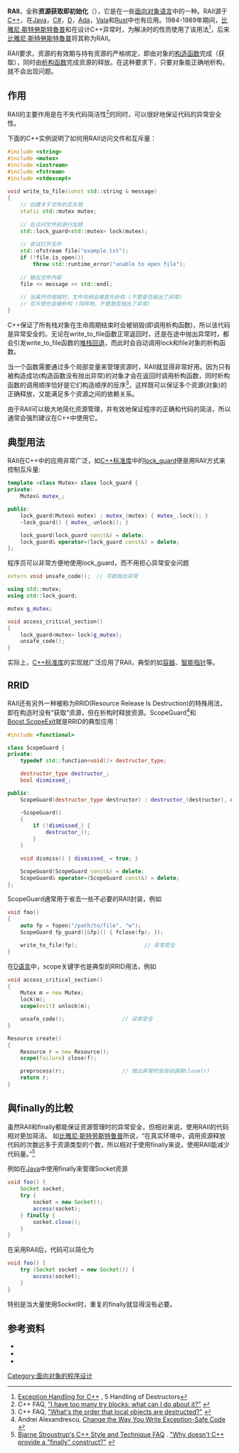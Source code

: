 {{noteTA
|G1=IT
}}
'''RAII'''，全称'''资源获取即初始化'''（{{Lang-en|'''R'''esource '''A'''cquisition '''I'''s '''I'''nitialization}}），它是在一些[[面向对象语言|面向对象语言]]中的一种{{link-en|慣用法|Programming idiom}}。RAII源于[[C++|C++]]，在[[Java|Java]]，[[C♯|C#]]，[[D语言|D]]，[[Ada|Ada]]，[[Vala|Vala]]和[[Rust|Rust]]中也有应用。1984-1989年期间，[[比雅尼·斯特勞斯特魯普|比雅尼·斯特勞斯特魯普]]和{{link-en|安德鲁·柯尼希|Andrew Koenig (programmer)}}在设计C++异常时，为解决{{link-en|資源管理|Resource management (computing)}}时的{{link-en|異常安全|Exception safety}}性而使用了该用法<ref>[http://www.stroustrup.com/except89.pdf Exception Handling for C++] {{Wayback|url=http://www.stroustrup.com/except89.pdf |date=20141006075431 }}, 5 Handling of Destructors</ref>，后来[[比雅尼·斯特勞斯特魯普|比雅尼·斯特勞斯特魯普]]将其称为RAII{{sfn|Stroustrup |1994|loc=chpt. 16.5 Resource Management|ps=. I called this technique “resource acquisition is initialization.”}}。

RAII要求，资源的有效期与持有资源的{{link-en|对象的生命期|Object lifetime}}严格绑定，即由对象的[[构造函数|构造函数]]完成{{link-en|资源的分配|Resource allocation (computer)}}（获取），同时由[[析构函数|析构函数]]完成资源的释放。在这种要求下，只要对象能正确地析构，就不会出现{{link-en|资源泄露|Resource leak}}问题。

==作用==

RAII的主要作用是在不失代码简洁性<ref>C++ FAQ, [http://www.parashift.com/c++-faq/too-many-trycatch-blocks.html "I have too many try blocks; what can I do about it?"] {{Wayback|url=http://www.parashift.com/c++-faq/too-many-trycatch-blocks.html |date=20140511183603 }}</ref>的同时，可以很好地保证代码的异常安全性。

下面的C++实例说明了如何用RAII访问文件和互斥量：

<syntaxhighlight lang="cpp">
#include <string>
#include <mutex>
#include <iostream>
#include <fstream>
#include <stdexcept>
 
void write_to_file(const std::string & message)
{
    // 创建关于文件的互斥锁
    static std::mutex mutex;
 
    // 在访问文件前进行加锁
    std::lock_guard<std::mutex> lock(mutex);
 
    // 尝试打开文件
    std::ofstream file("example.txt");
    if (!file.is_open())
        throw std::runtime_error("unable to open file");
 
    // 输出文件内容
    file << message << std::endl;
 
    // 当离开作用域时，文件句柄会被首先析构 (不管是否抛出了异常)
    // 互斥锁也会被析构 (同样地，不管是否抛出了异常)
}
</syntaxhighlight>

C++保证了所有栈对象在生命周期结束时会被销毁(即调用析构函数){{sfn|Stroustrup|2000|loc=chpt. 14.4.1 Using Constructors and Destructors}}，所以该代码是异常安全的。无论在write_to_file函数正常返回时，还是在途中抛出异常时，都会引发write_to_file函数的[[堆栈回退|堆栈回退]]，而此时会自动调用lock和file对象的析构函数。

当一个函数需要通过多个局部变量来管理资源时，RAII就显得非常好用。因为只有被构造成功(构造函数没有抛出异常)的对象才会在返回时调用析构函数{{sfn|Stroustrup|2000|loc=chpt. 14.4.1 Using Constructors and Destructors}}，同时析构函数的调用顺序恰好是它们构造顺序的反序<ref>C++ FAQ,  [http://www.parashift.com/c++-faq/order-dtors-for-locals.html "What's the order that local objects are destructed?"] {{Wayback|url=http://www.parashift.com/c++-faq/order-dtors-for-locals.html |date=20141009151329 }}</ref>，这样既可以保证多个资源(对象)的正确释放，又能满足多个资源之间的依赖关系。

由于RAII可以极大地简化资源管理，并有效地保证程序的正确和代码的简洁，所以通常会强烈建议在C++中使用它。

==典型用法==

RAII在C++中的应用非常广泛，如[[标准模板库|C++标准库]]中的[http://en.cppreference.com/w/cpp/thread/lock_guard lock_guard]{{Wayback|url=http://en.cppreference.com/w/cpp/thread/lock_guard |date=20140804062820 }}便是用RAII方式来控制互斥量:

<syntaxhighlight lang="cpp">
template <class Mutex> class lock_guard {
private:
    Mutex& mutex_;

public:
    lock_guard(Mutex& mutex) : mutex_(mutex) { mutex_.lock(); }
    ~lock_guard() { mutex_.unlock(); }

    lock_guard(lock_guard const&) = delete;
    lock_guard& operator=(lock_guard const&) = delete;
};
</syntaxhighlight>

程序员可以非常方便地使用lock_guard，而不用担心异常安全问题

<syntaxhighlight lang="cpp">
extern void unsafe_code();  // 可能抛出异常

using std::mutex;
using std::lock_guard;

mutex g_mutex;

void access_critical_section()
{
    lock_guard<mutex> lock(g_mutex);
    unsafe_code();
}
</syntaxhighlight>

实际上，[[标准模板库|C++标准库]]的实现就广泛应用了RAII，典型的如[[集合_(计算机科学)|容器]]、[[智能指针|智能指针]]等。

==RRID==

RAII还有另外一种被称为RRID(Resource Release Is Destruction)的特殊用法{{sfn|Wilson|2004|loc=chpt. 3.4 RRID}}，即在构造时没有“获取”资源，但在析构时释放资源。ScopeGuard<ref>Andrei Alexandrescu, [http://www.drdobbs.com/cpp/generic-change-the-way-you-write-excepti/184403758 Change the Way You Write Exception-Safe Code] {{Wayback|url=http://www.drdobbs.com/cpp/generic-change-the-way-you-write-excepti/184403758 |date=20141024040741 }}</ref>和[http://www.boost.org/doc/libs/1_56_0/libs/scope_exit/doc/html/index.html Boost.ScopeExit]{{Wayback|url=http://www.boost.org/doc/libs/1_56_0/libs/scope_exit/doc/html/index.html |date=20140925044557 }}就是RRID的典型应用：

<syntaxhighlight lang="cpp">
#include <functional>

class ScopeGuard {
private:
    typedef std::function<void()> destructor_type;

    destructor_type destructor_;
    bool dismissed_;

public:
    ScopeGuard(destructor_type destructor) : destructor_(destructor), dismissed_(false) {}

    ~ScopeGuard()
    {
        if (!dismissed_) {
            destructor_();
        }
    }

    void dismiss() { dismissed_ = true; }

    ScopeGuard(ScopeGuard const&) = delete;
    ScopeGuard& operator=(ScopeGuard const&) = delete;
};
</syntaxhighlight>

ScopeGuard通常用于省去一些不必要的RAII封装，例如

<syntaxhighlight lang="cpp">
void foo()
{
    auto fp = fopen("/path/to/file", "w");
    ScopeGuard fp_guard([&fp]() { fclose(fp); });

    write_to_file(fp);                     // 异常安全
}
</syntaxhighlight>

在[[D语言|D语言]]中，scope关键字也是典型的RRID用法，例如

<syntaxhighlight lang="d">
void access_critical_section()
{
    Mutex m = new Mutex;
    lock(m); 
    scope(exit) unlock(m);

    unsafe_code();                  // 异常安全
}

Resource create()
{
    Resource r = new Resource();
    scope(failure) close(f);

    preprocess(r);                  // 抛出异常时会自动调用close(r)
    return r;
}
</syntaxhighlight>

==與finally的比較==

虽然RAII和finally都能保证资源管理时的异常安全，但相对来说，使用RAII的代码相对更加简洁。
如[[比雅尼·斯特劳斯特鲁普|比雅尼·斯特劳斯特鲁普]]所说，“在真实环境中，调用资源释放代码的次数远多于资源类型的个数，所以相对于使用finally来说，使用RAII能减少代码量。”<ref>[http://www.stroustrup.com/bs_faq2.html Bjarne Stroustrup's C++ Style and Technique FAQ] {{Wayback|url=http://www.stroustrup.com/bs_faq2.html |date=20200702224848 }}. [http://www.stroustrup.com/bs_faq2.html#finally "Why doesn't C++ provide a "finally" construct?"] {{Wayback|url=http://www.stroustrup.com/bs_faq2.html#finally |date=20200702224848 }}</ref>

例如在[[Java|Java]]中使用finally来管理Socket资源

<syntaxhighlight lang="java">
void foo() {
    Socket socket;
    try {
        socket = new Socket();
        access(socket);
    } finally {
        socket.close();
    }
}
</syntaxhighlight>

在采用RAII后，代码可以简化为

<syntaxhighlight lang="java">
void foo() {
    try (Socket socket = new Socket()) {
        access(socket);
    }
}
</syntaxhighlight>

特别是当大量使用Socket时，重复的finally就显得没有必要。

==参考资料==
{{refbegin}}
* {{cite isbn|0201700735|ref=harv}}
* {{cite isbn|0201543303|ref=harv}}
* {{cite isbn|0321228774|ref=harv}}
{{refend}}

{{reflist}}

[[Category:面向对象的程序设计|Category:面向对象的程序设计]]